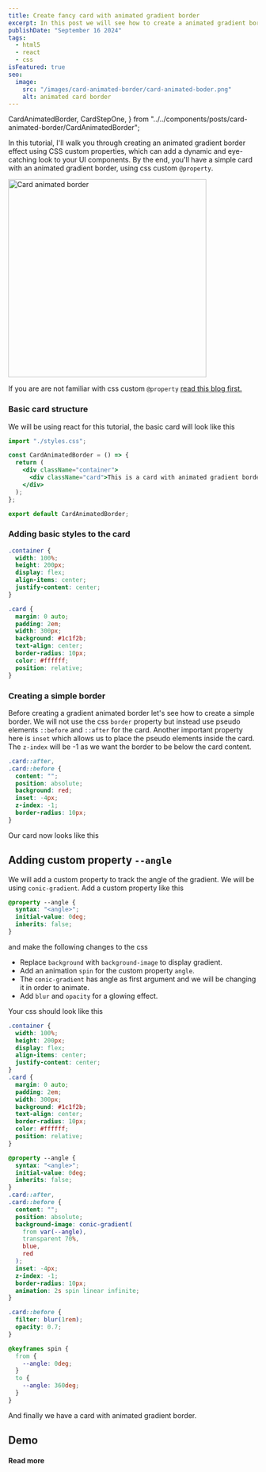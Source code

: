 ```yaml
---
title: Create fancy card with animated gradient border
excerpt: In this post we will see how to create a animated gradient border using custom css properties
publishDate: "September 16 2024"
tags:
  - html5
  - react
  - css
isFeatured: true
seo:
  image:
    src: "/images/card-animated-border/card-animated-boder.png"
    alt: animated card border
---
```


  CardAnimatedBorder,
  CardStepOne,
} from "../../components/posts/card-animated-border/CardAnimatedBorder";

In this tutorial, I'll walk you through creating an animated gradient border effect using CSS custom properties, which can add a dynamic and eye-catching look to your UI components. By the end, you'll have a simple card with an animated gradient border, using css custom `@property`.

<img
  src="/images/card-animated-border/card-animated-border.png"
  alt="Card animated border"
  width="400"
/>

If you are are not familiar with css custom `@property` [read this blog first.](https://jsuraj.github.io/blog/custom-css-property)

### Basic card structure

We will be using react for this tutorial, the basic card will look like this

```jsx
import "./styles.css";

const CardAnimatedBorder = () => {
  return (
    <div className="container">
      <div className="card">This is a card with animated gradient border</div>
    </div>
  );
};

export default CardAnimatedBorder;
```

### Adding basic styles to the card

```css
.container {
  width: 100%;
  height: 200px;
  display: flex;
  align-items: center;
  justify-content: center;
}

.card {
  margin: 0 auto;
  padding: 2em;
  width: 300px;
  background: #1c1f2b;
  text-align: center;
  border-radius: 10px;
  color: #ffffff;
  position: relative;
}
```

### Creating a simple border

Before creating a gradient animated border let's see how to create a simple border. We will not use the css `border` property but instead use pseudo elements `::before` and `::after` for the card. Another important property here is `inset` which allows us to place the pseudo elements inside the card. The `z-index` will be -1 as we want the border to be below the card content.

```css
.card::after,
.card::before {
  content: "";
  position: absolute;
  background: red;
  inset: -4px;
  z-index: -1;
  border-radius: 10px;
}
```

Our card now looks like this

<CardStepOne />

## Adding custom property `--angle`

We will add a custom property to track the angle of the gradient. We will be using `conic-gradient`.
Add a custom property like this

```css
@property --angle {
  syntax: "<angle>";
  initial-value: 0deg;
  inherits: false;
}
```

and make the following changes to the css

- Replace `background` with `background-image` to display gradient.
- Add an animation `spin` for the custom property `angle`.
- The `conic-gradient` has angle as first argument and we will be changing it in order to animate.
- Add `blur` and `opacity` for a glowing effect.

Your css should look like this

```css
.container {
  width: 100%;
  height: 200px;
  display: flex;
  align-items: center;
  justify-content: center;
}
.card {
  margin: 0 auto;
  padding: 2em;
  width: 300px;
  background: #1c1f2b;
  text-align: center;
  border-radius: 10px;
  color: #ffffff;
  position: relative;
}

@property --angle {
  syntax: "<angle>";
  initial-value: 0deg;
  inherits: false;
}
.card::after,
.card::before {
  content: "";
  position: absolute;
  background-image: conic-gradient(
    from var(--angle),
    transparent 70%,
    blue,
    red
  );
  inset: -4px;
  z-index: -1;
  border-radius: 10px;
  animation: 2s spin linear infinite;
}

.card::before {
  filter: blur(1rem);
  opacity: 0.7;
}

@keyframes spin {
  from {
    --angle: 0deg;
  }
  to {
    --angle: 360deg;
  }
}
```

And finally we have a card with animated gradient border.

## Demo

<CardAnimatedBorder />

#### Read more
